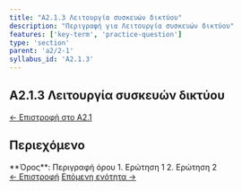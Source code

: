 ```yaml
---
title: "A2.1.3 Λειτουργία συσκευών δικτύου"
description: "Περιγραφή για Λειτουργία συσκευών δικτύου"
features: ['key-term', 'practice-question']
type: 'section'
parent: 'a2/2-1'
syllabus_id: 'A2.1.3'
---
```



<article className="prose prose-lg prose-slate max-w-none">

# A2.1.3 Λειτουργία συσκευών δικτύου

<nav className="mb-6 text-sm">
  <a href="/cs-study-companion/el/a2/2-1" className="text-indigo-600 hover:text-indigo-800">← Επιστροφή στο A2.1</a>
</nav>

## Περιεχόμενο



<KeyTerm lang="el">
**Όρος**: Περιγραφή όρου
</KeyTerm>

<PracticeQuestion lang="el">
1. Ερώτηση 1
2. Ερώτηση 2
</PracticeQuestion>

<nav className="mt-8 flex justify-between">
  <a href="/cs-study-companion/el/a2/2-1/2-1-2" className="text-indigo-600 hover:text-indigo-800">← Επιστροφή</a>
  <a href="/cs-study-companion/el/a2/2-1/2-1-4" className="text-indigo-600 hover:text-indigo-800">Επόμενη ενότητα →</a>
</nav>

</article>
